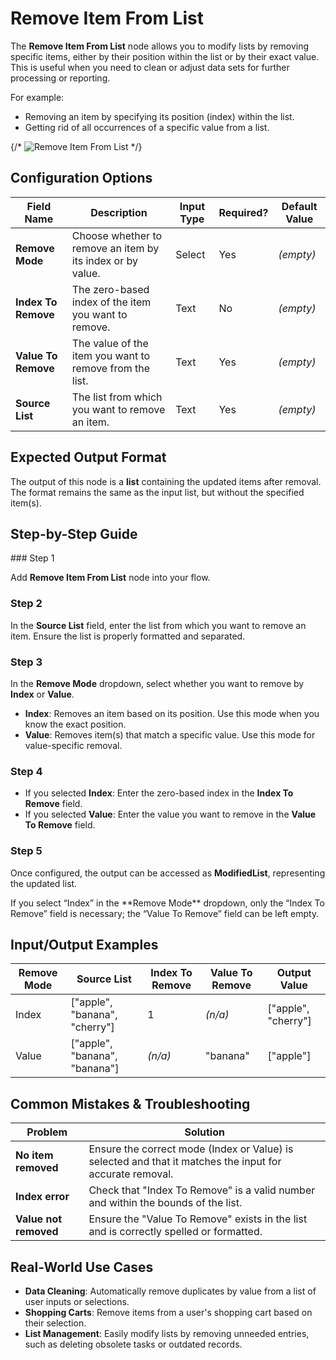 
# Remove Item From List

The **Remove Item From List** node allows you to modify lists by removing specific items, either by their position within the list or by their exact value. This is useful when you need to clean or adjust data sets for further processing or reporting.

For example:

- Removing an item by specifying its position (index) within the list.
- Getting rid of all occurrences of a specific value from a list.

{/* ![Remove Item From List](./remove-item-from-list.png) */}

## Configuration Options

| Field Name          | Description                                                | Input Type | Required? | Default Value |
| ------------------- | ---------------------------------------------------------- | ---------- | --------- | ------------- |
| **Remove Mode**     | Choose whether to remove an item by its index or by value. | Select     | Yes       | _(empty)_     |
| **Index To Remove** | The zero-based index of the item you want to remove.       | Text       | No        | _(empty)_     |
| **Value To Remove** | The value of the item you want to remove from the list.    | Text       | Yes       | _(empty)_     |
| **Source List**     | The list from which you want to remove an item.            | Text       | Yes       | _(empty)_     |

## Expected Output Format

The output of this node is a **list** containing the updated items after removal. The format remains the same as the input list, but without the specified item(s).

## Step-by-Step Guide

<Steps>
### Step 1

Add **Remove Item From List** node into your flow.

### Step 2

In the **Source List** field, enter the list from which you want to remove an item. Ensure the list is properly formatted and separated.

### Step 3

In the **Remove Mode** dropdown, select whether you want to remove by **Index** or **Value**.

- **Index**: Removes an item based on its position. Use this mode when you know the exact position.
- **Value**: Removes item(s) that match a specific value. Use this mode for value-specific removal.

### Step 4

- If you selected **Index**: Enter the zero-based index in the **Index To Remove** field.
- If you selected **Value**: Enter the value you want to remove in the **Value To Remove** field.

### Step 5

Once configured, the output can be accessed as **ModifiedList**, representing the updated list.

</Steps>

<Callout type="info" title="Tip">
  If you select “Index” in the **Remove Mode** dropdown, only the “Index To
  Remove” field is necessary; the “Value To Remove” field can be left empty.
</Callout>

## Input/Output Examples

| Remove Mode | Source List                   | Index To Remove | Value To Remove | Output Value        |
| ----------- | ----------------------------- | --------------- | --------------- | ------------------- |
| Index       | ["apple", "banana", "cherry"] | 1               | _(n/a)_         | ["apple", "cherry"] |
| Value       | ["apple", "banana", "banana"] | _(n/a)_         | "banana"        | ["apple"]           |

## Common Mistakes & Troubleshooting

| Problem               | Solution                                                                                                 |
| --------------------- | -------------------------------------------------------------------------------------------------------- |
| **No item removed**   | Ensure the correct mode (Index or Value) is selected and that it matches the input for accurate removal. |
| **Index error**       | Check that "Index To Remove" is a valid number and within the bounds of the list.                        |
| **Value not removed** | Ensure the "Value To Remove" exists in the list and is correctly spelled or formatted.                   |

## Real-World Use Cases

- **Data Cleaning**: Automatically remove duplicates by value from a list of user inputs or selections.
- **Shopping Carts**: Remove items from a user's shopping cart based on their selection.
- **List Management**: Easily modify lists by removing unneeded entries, such as deleting obsolete tasks or outdated records.
